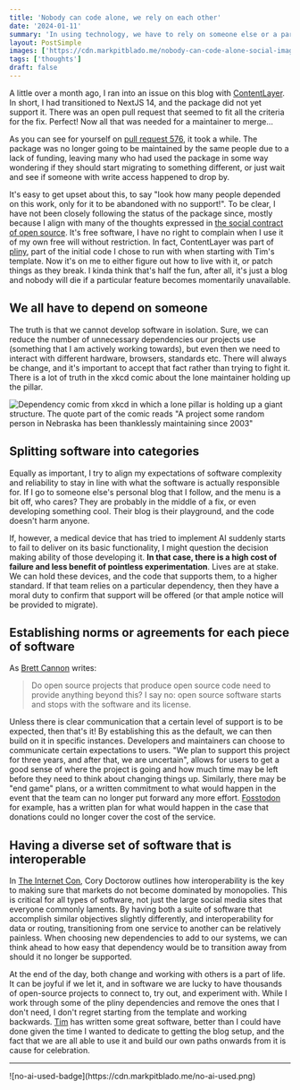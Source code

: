 ```yaml
---
title: 'Nobody can code alone, we rely on each other'
date: '2024-01-11'
summary: 'In using technology, we have to rely on someone else or a particular company. The web is a network of machines and individuals who control them.'
layout: PostSimple
images: ['https://cdn.markpitblado.me/nobody-can-code-alone-social-image.png']
tags: ['thoughts']
draft: false
---
```


A little over a month ago, I ran into an issue on this blog with [ContentLayer](https://github.com/contentlayerdev/contentlayer). In short, I had transitioned to NextJS 14, and the package did not yet support it. There was an open pull request that seemed to fit all the criteria for the fix. Perfect! Now all that was needed for a maintainer to merge...

As you can see for yourself on [pull request 576](https://github.com/contentlayerdev/contentlayer/pull/576), it took a while. The package was no longer going to be maintained by the same people due to a lack of funding, leaving many who had used the package in some way wondering if they should start migrating to something different, or just wait and see if someone with write access happened to drop by.

It's easy to get upset about this, to say "look how many people depended on this work, only for it to be abandoned with no support!". To be clear, I have not been closely following the status of the package since, mostly because I align with many of the thoughts expressed in [the social contract of open source](https://snarky.ca/the-social-contract-of-open-source/). It's free software, I have no right to complain when I use it of my own free will without restriction. In fact, ContentLayer was part of [pliny](https://github.com/timlrx/pliny), part of the initial code I chose to run with when starting with Tim's template. Now it's on me to either figure out how to live with it, or patch things as they break. I kinda think that's half the fun, after all, it's just a blog and nobody will die if a particular feature becomes momentarily unavailable.

## We all have to depend on someone

The truth is that we cannot develop software in isolation. Sure, we can reduce the number of unnecessary dependencies our projects use (something that I am actively working towards), but even then we need to interact with different hardware, browsers, standards etc. There will always be change, and it's important to accept that fact rather than trying to fight it. There is a lot of truth in the xkcd comic about the lone maintainer holding up the pillar.

![Dependency comic from xkcd in which a lone pillar is holding up a giant structure. The quote part of the comic reads "A project some random person in Nebraska has been thanklessly maintaining since 2003"](https://imgs.xkcd.com/comics/dependency.png)

## Splitting software into categories

Equally as important, I try to align my expectations of software complexity and reliability to stay in line with what the software is actually responsible for. If I go to someone else's personal blog that I follow, and the menu is a bit off, who cares? They are probably in the middle of a fix, or even developing something cool. Their blog is their playground, and the code doesn't harm anyone.

If, however, a medical device that has tried to implement AI suddenly starts to fail to deliver on its basic functionality, I might question the decision making ability of those developing it. **In that case, there is a high cost of failure and less benefit of pointless experimentation**. Lives are at stake. We can hold these devices, and the code that supports them, to a higher standard. If that team relies on a particular dependency, then they have a moral duty to confirm that support will be offered (or that ample notice will be provided to migrate).

## Establishing norms or agreements for each piece of software

As [Brett Cannon](https://snarky.ca/) writes:

> Do open source projects that produce open source code need to provide anything beyond this? I say no: open source software starts and stops with the software and its license.

Unless there is clear communication that a certain level of support is to be expected, then that's it! By establishing this as the default, we can then build on it in specific instances. Developers and maintainers can choose to communicate certain expectations to users. "We plan to support this project for three years, and after that, we are uncertain", allows for users to get a good sense of where the project is going and how much time may be left before they need to think about changing things up. Similarly, there may be "end game" plans, or a written commitment to what would happen in the event that the team can no longer put forward any more effort. [Fosstodon](https://fosstodon.org) for example, has a written plan for what would happen in the case that donations could no longer cover the cost of the service.

## Having a diverse set of software that is interoperable

In [The Internet Con](https://craphound.com/category/internetcon/), Cory Doctorow outlines how interoperability is the key to making sure that markets do not become dominated by monopolies. This is critical for all types of software, not just the large social media sites that everyone commonly laments. By having both a suite of software that accomplish similar objectives slightly differently, and interoperability for data or routing, transitioning from one service to another can be relatively painless. When choosing new dependencies to add to our systems, we can think ahead to how easy that dependency would be to transition away from should it no longer be supported.

At the end of the day, both change and working with others is a part of life. It can be joyful if we let it, and in software we are lucky to have thousands of open-source projects to connect to, try out, and experiment with. While I work through some of the pliny dependencies and remove the ones that I don't need, I don't regret starting from the template and working backwards. [Tim](https://github.com/timlrx) has written some great software, better than I could have done given the time I wanted to dedicate to getting the blog setup, and the fact that we are all able to use it and build our own paths onwards from it is cause for celebration.

<hr />

<div className="w-32">![no-ai-used-badge](https://cdn.markpitblado.me/no-ai-used.png)</div>
